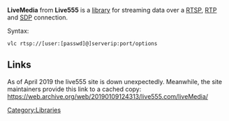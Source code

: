 {{Protocol|RTSP}}
{{Website|LiveMedia|http://www.live555.com/liveMedia/}}
{{Open}}
'''LiveMedia''' from '''Live555''' is a [[library]] for streaming data over a [[RTSP]], [[RTP]] and [[SDP]] connection.

Syntax:
 vlc <nowiki>rtsp://[user:[passwd]@]serverip:port/options</nowiki>

== Links ==
As of April 2019 the live555 site is down unexpectedly. Meanwhile, the site maintainers provide this link to a cached copy: https://web.archive.org/web/20190109124313/live555.com/liveMedia/

[[Category:Libraries]]